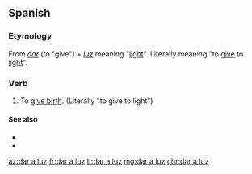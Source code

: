 {{also|dar à luz}}
==Spanish==

===Etymology===
From ''[[dar#Spanish|dar]]'' (to "give") + ''[[luz]]'' meaning "[[light]]". Literally meaning "to [[give]] to [[light]]".

===Verb===
{{head|es|verb|head='''[[dar]] [[a]] [[luz]]'''}}

# {{context|idiomatic|lang=es}} To [[give birth]]. (Literally "to give to light")

====See also====
* {{l|es|nacer}}
* {{l|es|parir}}

[[az:dar a luz]]
[[fr:dar a luz]]
[[lt:dar a luz]]
[[mg:dar a luz]]
[[chr:dar a luz]]